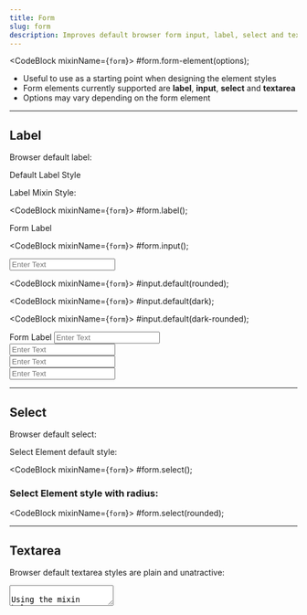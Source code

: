 ```yaml
---
title: Form
slug: form
description: Improves default browser form input, label, select and textarea styles
---
```



<CodeBlock mixinName={`form`}>
  #form.form-element(options);
</CodeBlock>

* Useful to use as a starting point when designing the element styles
* Form elements currently supported are **label**, **input**, **select** and **textarea**
* Options may vary depending on the form element

---

## Label

Browser default label:

<div className="form-container">
  <label>Default Label Style</label>
</div>

Label Mixin Style:

<CodeBlock mixinName={`form`}>
  #form.label();
</CodeBlock>

<div className="form-container">
  <label className="form-examples--label" htmlFor="text-input">
    Form Label
  </label>
</div>




<CodeBlock mixinName={`form`}>
  #form.input();
</CodeBlock>

<div className="form-container">
  <input
    className="form-examples--input form-examples--input---01"
    placeholder="Enter Text"
  />
</div>

<CodeBlock mixinName={`form`}>
  #input.default(rounded);
</CodeBlock>

<CodeBlock mixinName={`form`}>
  #input.default(dark);
</CodeBlock>

<CodeBlock mixinName={`form`}>
  #input.default(dark-rounded);
</CodeBlock>


<div className="form-container">
  <label className="form-examples--label---bold" htmlFor="text-input-02">
    Form Label
    <input
      className="form-examples--input form-examples--input-02"
      id="text-input-02"
      placeholder="Enter Text"
    />
  </label>
</div>

<div className="form-container">
  <input
    className="form-examples--input form-examples--input-03"
    placeholder="Enter Text"
  />
</div>

<div className="form-container">
  <input
    className="form-examples--input form-examples--input-04"
    placeholder="Enter Text"
  />
</div>

<div className="form-container">
  <input
    className="form-examples--input form-examples--input-05"
    placeholder="Enter Text"
  />
</div>

---

## Select

Browser default select:

<FormSelect />

Select Element default style:

<FormSelect selectClassName="form-select--default" />

<CodeBlock mixinName={`form`}>
  #form.select();
</CodeBlock>
      

### Select Element style with radius:

<FormSelect selectClassName="form-select--rounded" />

<CodeBlock mixinName={`form`}>
  #form.select(rounded);
</CodeBlock>

---

## Textarea

Browser default textarea styles are plain and unatractive:

<textarea  />

Using the mixin below, you can instatly size it so it's more visible

<CodeBlock mixinName={`form`}>
  #form.textarea();
</CodeBlock>

<div className="form-container">
  <textarea className="form-textarea" />
</div>